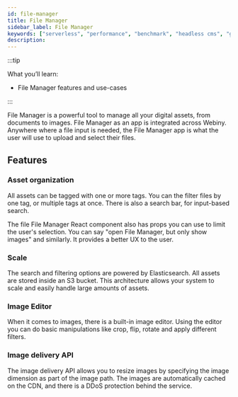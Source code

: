 ```yaml
---
id: file-manager
title: File Manager
sidebar_label: File Manager
keywords: ["serverless", "performance", "benchmark", "headless cms", "graphql"]
description: 
---
```


:::tip

What you’ll learn:

- File Manager features and use-cases

:::

File Manager is a powerful tool to manage all your digital assets, from documents to images. File Manager as an app is integrated across Webiny. Anywhere where a file input is needed, the File Manager app is what the user will use to upload and select their files.

## Features

### Asset organization

All assets can be tagged with one or more tags. You can the filter files by one tag, or multiple tags at once. There is also a search bar, for input-based search. 

The file File Manager React component also has props you can use to limit the user's selection. You can say "open File Manager, but only show images" and similarly. It provides a better UX to the user.

### Scale

The search and filtering options are powered by Elasticsearch. All assets are stored inside an S3 bucket. This architecture allows your system to scale and easily handle large amounts of assets.

### Image Editor

When it comes to images, there is a built-in image editor. Using the editor you can do basic manipulations like crop, flip, rotate and apply different filters.

### Image delivery API

The image delivery API allows you to resize images by specifying the image dimension as part of the image path. The images are automatically cached on the CDN, and there is a DDoS protection behind the service.